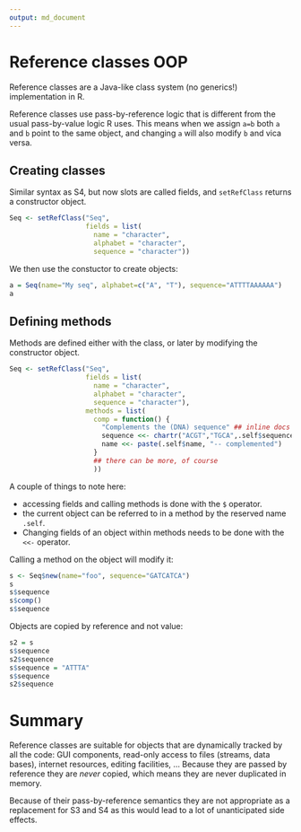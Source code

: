 ```yaml
---
output: md_document
---
```

# Reference classes OOP

Reference classes are a Java-like class system (no generics!) implementation in R. 

Reference classes use pass-by-reference logic that is different from the usual pass-by-value logic R uses. This means when we assign `a=b` both `a` and `b` point to the same object, and changing `a` will also modify `b` and vica versa. 

## Creating classes

Similar syntax as S4, but now slots are called fields, and `setRefClass` returns a constructor object. 

```r
Seq <- setRefClass("Seq",
                   fields = list(
                     name = "character",
                     alphabet = "character",
                     sequence = "character"))
```

We then use the constuctor to create objects:

```r
a = Seq(name="My seq", alphabet=c("A", "T"), sequence="ATTTTAAAAAA")
a
```

## Defining methods

Methods are defined either with the class, or later by modifying the constructor object. 

```r
Seq <- setRefClass("Seq",
                   fields = list(
                     name = "character",
                     alphabet = "character",
                     sequence = "character"),
                   methods = list(
                     comp = function() {
                       "Complements the (DNA) sequence" ## inline docs
                       sequence <<- chartr("ACGT","TGCA",.self$sequence)
                       name <<- paste(.self$name, "-- complemented")                     
                     }
                     ## there can be more, of course
                     ))
```
 
A couple of things to note here:

- accessing fields and calling methods is done with the `$` operator.
- the current object can be referred to in a method by the reserved name `.self`.
- Changing fields of an object within methods needs to be done with the `<<-` operator.

Calling a method on the object will modify it:

```r
s <- Seq$new(name="foo", sequence="GATCATCA")
s
s$sequence
s$comp()
s$sequence
```

Objects are copied by reference and not value:

```r
s2 = s
s$sequence
s2$sequence
s$sequence = "ATTTA"
s$sequence
s2$sequence
```

# Summary

Reference classes are suitable for objects that are dynamically tracked by all the code: GUI components, read-only access to files (streams, data bases), internet resources, editing facilities, ... Because they are passed by reference they are _never_ copied, which means they are never duplicated in memory. 

Because of their pass-by-reference semantics they are not appropriate as a replacement for S3 and S4 as this would lead to a lot of unanticipated side effects. 

